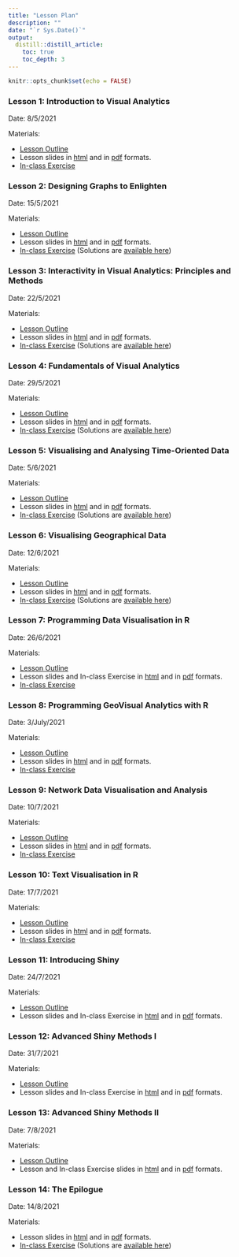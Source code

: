 ```yaml
---
title: "Lesson Plan"
description: ""
date: "`r Sys.Date()`"
output:
  distill::distill_article:
    toc: true
    toc_depth: 3
---
```


```r
knitr::opts_chunk$set(echo = FALSE)
```

### Lesson 1: Introduction to Visual Analytics

Date: 8/5/2021

<p class="nospace">Materials:</p>
- [Lesson Outline](outline/Lesson01_outline.html)
- Lesson slides in [html](lesson/Lesson01/Lesson01-Introduction_to_VAA.html) and in [pdf](lesson/Lesson01/Lesson01-Introduction_to_VAA.pdf) formats.
- [In-class Exercise]()  

### Lesson 2: Designing Graphs to Enlighten 	

Date: 15/5/2021

<p class="nospace">Materials:</p>
- [Lesson Outline](outline/Lesson02_outline.html)
- Lesson slides in [html](lesson/Lesson02/Lesson02-Designing-Graphs-to-Enlighten.html) and in [pdf](lesson/Lesson02/Lesson02-Designing-Graphs-to-Enlighten.pdf) formats.
- [In-class Exercise](worksheets/intro-rmarkdown.Rmd) (Solutions are [available here](worksheets/intro-rmarkdown-solutions.Rmd))

### Lesson 3: Interactivity in Visual Analytics: Principles and Methods

Date: 22/5/2021

<p class="nospace">Materials:</p>
- [Lesson Outline](outline/Lesson03_outline.html)
- Lesson slides in [html](lesson/Lesson03/Lesson03-Interactivity_in_Visual_Analytics.html) and in [pdf](lesson/Lesson03/Lesson03-Interactivity_in_Visual_Analytics.pdf) formats.
- [In-class Exercise](worksheets/intro-rmarkdown.Rmd) (Solutions are [available here](worksheets/intro-rmarkdown-solutions.Rmd))

### Lesson 4: Fundamentals of Visual Analytics 	

Date: 29/5/2021

<p class="nospace">Materials:</p>
- [Lesson Outline](outline/Lesson04_outline.html)
- Lesson slides in [html](lesson/Lesson04/Lesson04-Fundamentals_of_Visual_Analytics.html) and in [pdf](lesson/Lesson04/Lesson04-Fundamentals_of_Visual_Analytics.pdf) formats.  
- [In-class Exercise](worksheets/intro-rmarkdown.Rmd) (Solutions are [available here](worksheets/intro-rmarkdown-solutions.Rmd))

### Lesson 5: Visualising and Analysing Time-Oriented Data 	

Date: 5/6/2021

<p class="nospace">Materials:</p>
- [Lesson Outline](outline/Lesson05_outline.html)
- Lesson slides in [html](lesson/Lesson05/Lesson05-It_is_About_Time.html) and in [pdf](lesson/Lesson05/Lesson05-It_is_About_Time.pdf) formats.
- [In-class Exercise](worksheets/intro-rmarkdown.Rmd) (Solutions are [available here](worksheets/intro-rmarkdown-solutions.Rmd))

### Lesson 6: Visualising Geographical Data

Date: 12/6/2021

<p class="nospace">Materials:</p>
- [Lesson Outline](outline/Lesson06_outline.html)
- Lesson slides in [html](lesson/Lesson06/Lesson06-Visualising_Geographical_Data.html) and in [pdf](lesson/Lesson06/Lesson06-Visualising_Geographical_Data.pdf) formats.
- [In-class Exercise](worksheets/intro-rmarkdown.Rmd) (Solutions are [available here](worksheets/intro-rmarkdown-solutions.Rmd))

### Lesson 7: Programming Data Visualisation in R

Date: 26/6/2021

<p class="nospace">Materials:</p>
- [Lesson Outline](outline/Lesson07_outline.html)
- Lesson slides and In-class Exercise in [html](lesson/Lesson07/Lesson07-Programming_DataViz.html) and in [pdf](lesson/Lesson07/Lesson07-Programming_DataViz.pdf) formats.
- [In-class Exercise](In-class_Ex/In-class_Ex07/In-class_Ex07-InteractiveR.html)

### Lesson 8: Programming GeoVisual Analytics with R  	

Date: 3/July/2021

<p class="nospace">Materials:</p>
- [Lesson Outline](outline/Lesson08_outline.html)
- Lesson slides in [html](lesson/Lesson08/Lesson08-GeoVAR.html) and in [pdf](lesson/Lesson08/Lesson08-GeoVAR.pdf) formats.  
- [In-class Exercise](In-class_Ex/In-class_Ex08/In-class_Ex08-MovementVis.html)

### Lesson 9: Network Data Visualisation and Analysis  

Date: 10/7/2021

<p class="nospace">Materials:</p>
- [Lesson Outline](outline/Lesson09_outline.html)
- Lesson slides in [html](lesson/Lesson09/Lesson09-NetworkVis.html) and in [pdf](lesson/Lesson09/Lesson09-NetworkVis.pdf) formats.  
- [In-class Exercise](In-class_Ex/In-class_Ex09/In-class_Ex09-NetworkVis.html) 

### Lesson 10: Text Visualisation in R

Date: 17/7/2021

<p class="nospace">Materials:</p>
- [Lesson Outline](outline/Lesson10_outline.html)
- Lesson slides in [html](lesson/Lesson10/Lesson10-TextVis.html) and in [pdf](lesson/Lesson10/Lesson10-TextVis.pdf) formats.  
- [In-class Exercise](In-class_Ex/In-class_Ex10/In-class_Ex10-TextVA.html) 

### Lesson 11: Introducing Shiny

Date: 24/7/2021

<p class="nospace">Materials:</p>
- [Lesson Outline](outline/Lesson11_outline.html)
- Lesson slides and In-class Exercise in [html](lesson/Lesson11/Lesson11-Intro_Shiny.html) and in [pdf](lesson/Lesson11/Lesson11-Intro_Shiny.pdf) formats. 

### Lesson 12: Advanced Shiny Methods I

Date: 31/7/2021

<p class="nospace">Materials:</p>
- [Lesson Outline](outline/Lesson12_outline.html)
- Lesson slides and In-class Exercise in [html](lesson/Lesson12/Lesson12-Advanced_Shiny.html) and in [pdf](lesson/Lesson12/Lesson12-Advanced_Shiny.pdf) formats.

### Lesson 13: Advanced Shiny Methods II

Date: 7/8/2021

<p class="nospace">Materials:</p>
- [Lesson Outline](outline/Lesson13_outline.html)
- Lesson and In-class Exercise slides in [html](lesson/Lesson13/Lesson13-Advanced_Shiny_II.html) and in [pdf](lesson/Lesson13/Lesson13-Advanced_Shiny_II.pdf) formats.  


### Lesson 14: The Epilogue

Date: 14/8/2021

<p class="nospace">Materials:</p>
- Lesson slides in [html]() and in [pdf]() formats.  
- [In-class Exercise](worksheets/intro-rmarkdown.Rmd) (Solutions are [available here](worksheets/intro-rmarkdown-solutions.Rmd))



